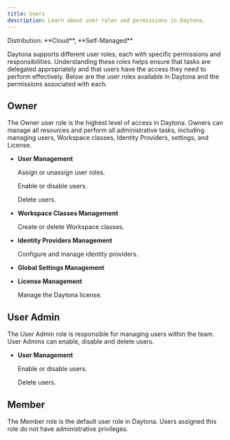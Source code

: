 ```yaml
---
title: Users
description: Learn about user roles and permissions in Daytona.
---
```



<Label>
  Distribution: **Cloud**, **Self-Managed**
</Label>

Daytona supports different user roles, each with specific permissions and responsibilities. Understanding these roles helps ensure that tasks are delegated appropriately and that users have the access they need to perform effectively. Below are the user roles available in Daytona and the permissions associated with each.

## Owner

The Owner user role is the highest level of access in Daytona. Owners can manage all resources and perform all administrative tasks, including managing users, Workspace classes, Identity Providers, settings, and License.

- **User Management**

    Assign or unassign user roles.

    Enable or disable users.

    Delete users.

- **Workspace Classes Management**

    Create or delete Workspace classes.

- **Identity Providers Management**

    Configure and manage identity providers.

- **Global Settings Management**

- **License Management**

    Manage the Daytona license.

## User Admin

The User Admin role is responsible for managing users within the team. User Admins can enable, disable and delete users.

- **User Management**

    Enable or disable users.

    Delete users.

## Member

The Member role is the default user role in Daytona. Users assigned this role do not have administrative privileges.
